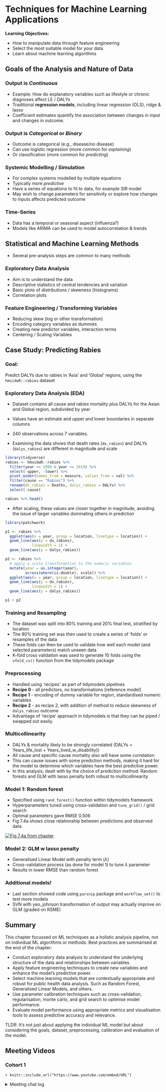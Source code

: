 # Techniques for Machine Learning Applications

**Learning Objectives:**

-   How to manipulate data through feature engineering\
-   Select the most suitable model for your data\
-   Learn about machine learning algorithms

## Goals of the Analysis and Nature of Data

### Output is *Continuous*

-   Example: How do explanatory variables such as lifestyle or chronic diagnoses affect LE / DALYs
-   Traditional **regression models**, including linear regression (OLS), ridge & lasso
-   Coefficient estimates quantify the association between changes in input and changes in outcome.

### Output is *Categorical* or *Binary*

-   Outcome is categorical (e.g., disease/no disease)
-   Can use logistic regression (more common for *explaining*)
-   Or classification (more common for *predicting*)

### Systemic Modelling / Simulation

-   For complex systems modelled by multiple equations
-   Typically more *predictive*
-   Have a series of equations to fit to data, for example SIR model
-   May wish to change parameters for sensitivity or explore how changes to inputs affects predicted outcome

### Time-Series

-   Data has a temporal or seasonal aspect (influenza?)
-   Models like ARIMA can be used to model autocorrelation & trends

## Statistical and Machine Learning Methods

-   Several pre-analysis steps are common to many methods

### Exploratory Data Analysis

- Aim is to understand the data
- Descriptive statistics of central tendencies and variation
- Basic plots of distributions / skewness (histograms)
- Correlation plots

### Feature Engineering / Transforming Variables

- Reducing skew (log or other transformation)
- Encoding category variables as dummies
- Creating new predictor variables, interaction terms
- Centering / Scaling Variables

## Case Study: Predicting Rabies

### Goal:

Predict DALYs due to rabies in 'Asia' and 'Global' regions, using the `hmsidwR::rabies` dataset

### Exploratory Data Analysis (EDA)

-   Dataset contains all cause and rabies mortality plus DALYs for the Asian and Global region, subdivided by year

-   Values have an estimate and upper and lower boundaries in separate columns

-   240 observations across 7 variables.

-   Examining the data shows that death rates (`dx_rabies`) and DALYs (`dalys_rabies`) are different in magnitude and scale

```r

library(tidyverse)
rabies <- hmsidwR::rabies %>%
  filter(year >= 1990 & year <= 2019) %>%
  select(-upper, -lower) %>%
  pivot_wider(names_from = measure, values_from = val) %>%
  filter(cause == "Rabies") %>%
  rename(dx_rabies = Deaths, dalys_rabies = DALYs) %>%
  select(-cause)

rabies %>% head()

```

-   After scaling, these values are closer together in magnitude, avoiding the issue of larger variables dominating others in prediction

```r

library(patchwork)

p1 <- rabies %>%
  ggplot(aes(x = year, group = location, linetype = location)) +
  geom_line(aes(y = dx_rabies),
            linewidth = 1) +
  geom_line(aes(y = dalys_rabies))

p2 <- rabies %>%
  # apply a scale transformation to the numeric variables
  mutate(year = as.integer(year),
         across(where(is.double), scale)) %>%
  ggplot(aes(x = year, group = location, linetype = location)) +
  geom_line(aes(y = dx_rabies),
            linewidth = 1) +
  geom_line(aes(y = dalys_rabies))

p1 + p2

```

### Training and Resampling

-   The dataset was split into 80% training and 20% final test, stratified by location
-   The 80% training set was then used to create a series of 'folds' or resamples of the data
-   These folds can then be used to validate how well each model (and selected parameters) match unseen data
-   K-fold cross validation was used to generate 10 folds using the `vfold_cv()` function from the tidymodels package

### Preprocessing

-   Handled using 'recipes' as part of tidymodels pipelines
-   **Recipe 0** - all predictors, no transformations [reference model]
-   **Recipe 1** - encoding of dummy variable for region, standardised numeric variables
-   **Recipe 2** - as recipe 2, with addition of method to reduce skewness of `dalys_rabies` outcome
-   Advantage of 'recipe' approach in tidymodels is that they can be piped / swapped out easily.

### Multicollinearity

-   DALYs & mortality likely to be strongly correlated (DALYs = Years_life_lost + Years_lived_w_disability))
-   All cause and specific cause mortality also will have some correlation
-   This can cause issues with some prediction methods, making it hard for the model to determine which variables have the best predictive power.
-   In this analysis, dealt with by the choice of prediction method: Random forests and GLM with lasso penalty both robust to multicollinearity

### Model 1: Random forest

-   Specified using `rand_forest()` function within tidymodels framework
-   Hyperparameters tuned using cross-validation and `tune_grid()` / grid search
-   Optimal parameters gave RMSE 0.506
-   Fig 7.4a shows close relationship between predictions and observed data

[![Fig 7.4a from chapter](https://fgazzelloni.quarto.pub/06-techniques_files/figure-html/fig-rf-predictions-1.png)](https://fgazzelloni.quarto.pub/06-techniques.html#fig-rf-predictions-1)

### Model 2: GLM w lasso penalty

- Generalised Linear Model with penalty term ($\lambda$)
- Cross-validation process (as done for model 1) to tune $\lambda$ parameter
- Results in lower RMSE than random forest

### Additional models!

- Last section showed code using `parsnip` package and `workflow_set()` to test more models
- SVN with yeo_johnson transformation of output may actually improve on GLM (graded on RSME)

## Summary

This chapter focussed on ML techniques as a holistic analysis pipeline, not on individual ML algorithms or methods. Best practices are summarised at the end of the chapter:

- Conduct exploratory data analysis to understand the underlying structure of the data and relationships between variables.
- Apply feature engineering techniques to create new variables and enhance the model’s predictive power.
- Select machine learning models that are contextually appropriate and robust for public health data analysis. Such as Random Forest, Generalised Linear Models, and others.
- Use parameter calibration techniques such as cross-validation, regularisation, monte carlo, and grid search to optimise model performance.
- Evaluate model performance using appropriate metrics and visualisation tools to assess predictive accuracy and relevance.

TLDR: It's not just about applying the individual ML model but about considering the goals, dataset, preprocessing, calibration and evaluation of the model.

## Meeting Videos {.unnumbered}

### Cohort 1 {.unnumbered}

`r knitr::include_url("https://www.youtube.com/embed/URL")`

<details>

<summary>Meeting chat log</summary>

```         
LOG
```

</details>
